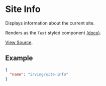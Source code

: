 <Meta title="WordPress Components|Site Info" />

# Site Info
Displays information about the current site.

Renders as the `Text` styled component [(docs)](?path=/docs/styled-components-text--plain-text-example).

[View Source](https://github.com/alleyinteractive/wp-irving/tree/master/inc/components/components/site-info).

## Example
```json
{
  "name": "irving/site-info"
}
```
